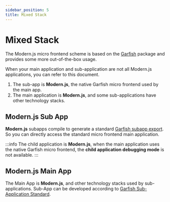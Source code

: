 ```yaml
---
sidebar_position: 5
title: Mixed Stack
---
```

# Mixed Stack

The Modern.js micro frontend scheme is based on the [Garfish](https://garfishjs.org/) package and provides some more out-of-the-box usage.

When your main application and sub-application are not all Modern.js applications, you can refer to this document.

1. The sub-app is **Modern.js**, the native Garfish micro frontend used by the main app.
2. The main application is **Modern.js**, and some sub-applications have other technology stacks.

## Modern.js Sub App

**Modern.js** subapps compile to generate a standard [Garfish subapp export](https://www.garfishjs.org/guide/start#2%E5%AF%BC%E5%87%BA-provider-%E5%87%BD%E6%95%B0).
So you can directly access the standard micro frontend main application.


:::info
The child application is **Modern.js**, when the main application uses the native Garfish micro frontend, the **child application debugging mode** is not available.
:::

## Modern.js Main App

The Main App is **Modern.js**, and other technology stacks used by sub-applications. Sub-App can be developed according to [Garfish Sub-Application Standard](https://www.garfishjs.org/guide/demo/react).
